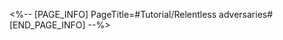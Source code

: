 <%-- [PAGE_INFO]
PageTitle=#Tutorial/Relentless adversaries#
[END_PAGE_INFO] --%>
{{Tutorial
|sort      = 805501
|title     = Relentless adversaries
|subtitle  = 
|type      = 
|about     = 
|image1    = Tutorial Relentless adversaries 1.png{{subst:void|<!--$UPLOAD:<<SpriteOutput/TutorialPic/TutorialPage_805502.png>-<Tutorial Relentless adversaries 1.png>>}}
|text1     = This mechanic has a Cycle limit. Before the Cycles run out, enemies will {{Color|h|nobold=1|continue to appear}}. Defeating more enemies will earn you {{Color|h|nobold=1|higher scores}} and greater rewards.
|image2    = Tutorial Relentless adversaries 2.png{{subst:void|<!--$UPLOAD:<<SpriteOutput/TutorialPic/TutorialPage_805503.png>-<Tutorial Relentless adversaries 2.png>>}}
|text2     = The remaining {{Color|h|nobold=1|Cycles}} will be displayed as a {{Color|h|nobold=1|countdown}} on the Action Order shown on the left. Dealing damage to any enemy target before the Cycles run out will earn you points.
|image3    = Tutorial Relentless adversaries 3.png{{subst:void|<!--$UPLOAD:<<SpriteOutput/TutorialPic/TutorialPage_805501.png>-<Tutorial Relentless adversaries 3.png>>}}
|text3     = Defeating a Trotter during battle will award even {{Color|h|nobold=1|higher points}}.
}}